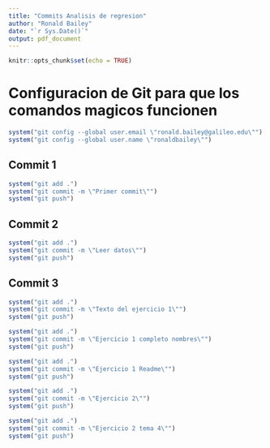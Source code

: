 ```yaml
---
title: "Commits Analisis de regresion"
author: "Ronald Bailey"
date: "`r Sys.Date()`"
output: pdf_document
---
```


```r
knitr::opts_chunk$set(echo = TRUE)
```


# Configuracion de Git para que los comandos magicos funcionen


```r
system("git config --global user.email \"ronald.bailey@galileo.edu\"")
system("git config --global user.name \"ronaldbailey\"")

```




## Commit 1

```r

system("git add .")
system("git commit -m \"Primer commit\"")
system("git push")
```


## Commit 2

```r

system("git add .")
system("git commit -m \"Leer datos\"")
system("git push")
```

## Commit 3

```r

system("git add .")
system("git commit -m \"Texto del ejercicio 1\"")
system("git push")
```
```r

system("git add .")
system("git commit -m \"Ejercicio 1 completo nombres\"")
system("git push")
```




```r

system("git add .")
system("git commit -m \"Ejercicio 1 Readme\"")
system("git push")
```
```r

system("git add .")
system("git commit -m \"Ejercicio 2\"")
system("git push")
```




```r

system("git add .")
system("git commit -m \"Ejercicio 2 tema 4\"")
system("git push")
```

